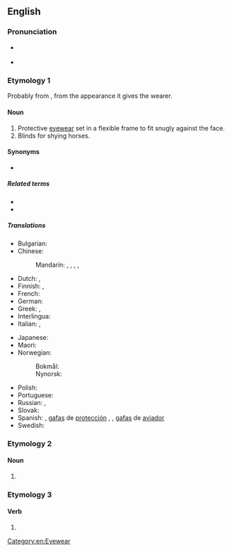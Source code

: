 ==English==

===Pronunciation===
* {{a|US}} {{IPA|en|/ˈɡɑ.ɡəlz/}}
* {{audio|en|en-us-goggles.ogg|Audio (US)}}

===Etymology 1===
Probably from {{m|en|goggle}}, from the appearance it gives the wearer.

====Noun====
{{en-plural noun}}

# Protective [[eyewear]] set in a flexible frame to fit snugly against the face.
# Blinds for shying horses.

====Synonyms====
* {{l|en|pair of goggles}}

=====Related terms=====
* {{l|en|safety glasses}}
* {{l|en|swimming goggles}}

=====Translations=====
{{trans-top|protective eyewear}}
* Bulgarian: {{t|bg|предпазни очила|n-p|sc=Cyrl}}
* Chinese:
*: Mandarin: {{qualifier|esp. wind}} {{t+|cmn|風鏡|sc=Hani}}, {{t+|cmn|风镜|tr=fēngjìng|sc=Hani}}, {{t|cmn|護眼鏡|sc=Hani}}, {{t|cmn|护眼镜|tr=hù yǎnjìng|sc=Hani}}, {{t+|cmn|护目镜|tr=hùmùjìng}}
* Dutch: {{t+|nl|veiligheidsbril|m}}, {{t|nl|beschermende brillen|m-p}}
* Finnish: {{t|fi|suojalasit|p}}, {{t|fi|silmäsuojat|p}}
* French: {{t|fr|lunettes de protection}} {{g|f-p}}
* German: {{t+|de|Schutzbrille|f}}
* Greek: {{t|el|προστατευτικά δίοπτρα|p}}, {{t|el|προστατευτικά δίοπτρα|p}}
* Interlingua: {{t|ia|berillos protective}}
* Italian: {{t|it|occhiali di protezione|m-p}}, {{t|it|occhiali protettivi|m-p}}
{{trans-mid}}
* Japanese: {{t|ja|ゴーグル|tr=gōguru|sc=Jpan}}
* Maori: {{t|mi|mō(w)hiti haumaru}}
* Norwegian:
*: Bokmål: {{t|nb|vernebrille|m|f}}
*: Nynorsk: {{t|nn|vernebrille|f}}
* Polish: {{t+|pl|gogle|f-p}}
* Portuguese: {{t|pt|óculos de proteção}} {{g|m-p}}
* Russian: {{t|ru|защи́тные очки́|n-p}}, {{qualifier|neologism}} {{t+|ru|го́глы|m-p}}
* Slovak: {{t|sk|ochranné okuliare}} {{g|m-p}}
* Spanish: {{t|es|anteojos de protección}} {{g|m-p}}, [[gafas]] de [[protección]] {{g|f-p}}, {{t+|es|anteojos|m-p}}, [[gafas]] de [[aviador]] {{g|m-p}}
* Swedish: {{t+|sv|skyddsglasögon|p}}
{{trans-bottom}}

===Etymology 2===

====Noun====
{{head|en|noun form}}

# {{plural of|en|goggle}}

===Etymology 3===

====Verb====
{{head|en|verb form}}

# {{en-third-person singular of|goggle}}

[[Category:en:Eyewear]]